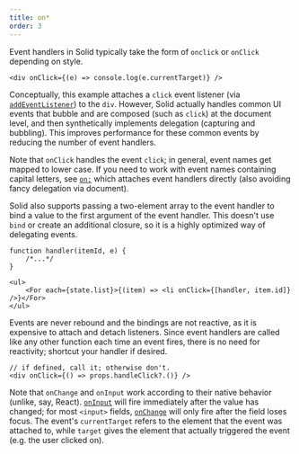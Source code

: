 ```yaml
---
title: on*
order: 3
---
```


Event handlers in Solid typically take the form of `onclick` or `onClick` depending on style.

```tsx
<div onClick={(e) => console.log(e.currentTarget)} />
```

Conceptually, this example attaches a `click` event listener (via [`addEventListener`](https://developer.mozilla.org/en-US/docs/Web/API/EventTarget/addEventListener)) to the `div`. However, Solid actually handles common UI events that bubble and are composed (such as `click`) at the document level, and then synthetically implements delegation (capturing and bubbling). This improves performance for these common events by reducing the number of event handlers.

Note that `onClick` handles the event `click`; in general, event names get mapped to lower case. If you need to work with event names containing capital letters, see [`on:`](/solid-js/reference/jsx-attributes/on-and-oncapture) which attaches event handlers directly (also avoiding fancy delegation via document).

Solid also supports passing a two-element array to the event handler to bind a value to the first argument of the event handler. This doesn't use `bind` or create an additional closure, so it is a highly optimized way of delegating events.

```tsx
function handler(itemId, e) {
	/*...*/
}

<ul>
	<For each={state.list}>{(item) => <li onClick={[handler, item.id]} />}</For>
</ul>
```

Events are never rebound and the bindings are not reactive, as it is expensive to attach and detach listeners. Since event handlers are called like any other function each time an event fires, there is no need for reactivity; shortcut your handler if desired.

```tsx
// if defined, call it; otherwise don't.
<div onClick={() => props.handleClick?.()} />
```

Note that `onChange` and `onInput` work according to their native behavior (unlike, say, React). [`onInput`](https://developer.mozilla.org/en-US/docs/Web/API/Element/input_event) will fire immediately after the value has changed; for most `<input>` fields, [`onChange`](https://developer.mozilla.org/en-US/docs/Web/API/HTMLElement/change_event) will only fire after the field loses focus. The event's `currentTarget` refers to the element that the event was attached to, while `target` gives the element that actually triggered the event (e.g. the user clicked on).
